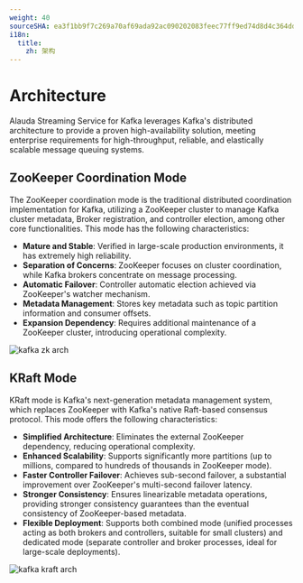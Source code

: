 ```yaml
---
weight: 40
sourceSHA: ea3f1bb9f7c269a70af69ada92ac090202083feec77ff9ed74d8d4c364dd5f76
i18n:
  title:
    zh: 架构
---
```


# Architecture

Alauda Streaming Service for Kafka leverages Kafka's distributed architecture to provide a proven high-availability solution, meeting enterprise requirements for high-throughput, reliable, and elastically scalable message queuing systems.

## ZooKeeper Coordination Mode

The ZooKeeper coordination mode is the traditional distributed coordination implementation for Kafka, utilizing a ZooKeeper cluster to manage Kafka cluster metadata, Broker registration, and controller election, among other core functionalities. This mode has the following characteristics:

- **Mature and Stable**: Verified in large-scale production environments, it has extremely high reliability.
- **Separation of Concerns**: ZooKeeper focuses on cluster coordination, while Kafka brokers concentrate on message processing.
- **Automatic Failover**: Controller automatic election achieved via ZooKeeper's watcher mechanism.
- **Metadata Management**: Stores key metadata such as topic partition information and consumer offsets.
- **Expansion Dependency**: Requires additional maintenance of a ZooKeeper cluster, introducing operational complexity.

![kafka zk arch](./assets/zk_arch.png)

## KRaft Mode

KRaft mode is Kafka's next-generation metadata management system, which replaces ZooKeeper with Kafka's native Raft-based consensus protocol. This mode offers the following characteristics:

- **Simplified Architecture**: Eliminates the external ZooKeeper dependency, reducing operational complexity.
- **Enhanced Scalability**: Supports significantly more partitions (up to millions, compared to hundreds of thousands in ZooKeeper mode).
- **Faster Controller Failover**: Achieves sub-second failover, a substantial improvement over ZooKeeper's multi-second failover latency.
- **Stronger Consistency**: Ensures linearizable metadata operations, providing stronger consistency guarantees than the eventual consistency of ZooKeeper-based metadata.
- **Flexible Deployment**: Supports both combined mode (unified processes acting as both brokers and controllers, suitable for small clusters) and dedicated mode (separate controller and broker processes, ideal for large-scale deployments).

![kafka kraft arch](./assets/kraft.png)
